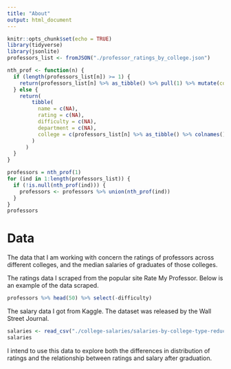 ```yaml
---
title: "About"
output: html_document
---
```


```r
knitr::opts_chunk$set(echo = TRUE)
library(tidyverse)
library(jsonlite)
professors_list <- fromJSON("./professor_ratings_by_college.json")

nth_prof <- function(n) {
  if (length(professors_list[n]) >= 1) {
    return(professors_list[n] %>% as_tibble() %>% pull(1) %>% mutate(college = professors_list[n] %>% as_tibble() %>% colnames()))
  } else {
    return(
        tibble(
          name = c(NA), 
          rating = c(NA), 
          difficulty = c(NA), 
          department = c(NA), 
          college = c(professors_list[n] %>% as_tibble() %>% colnames())
        )
      )
  }
}

professors = nth_prof(1)
for (ind in 1:length(professors_list)) {
  if (!is.null(nth_prof(ind))) {
    professors <- professors %>% union(nth_prof(ind))
  }
}
professors
```

# Data

The data that I am working with concern the ratings of professors across different colleges, and the median salaries of graduates of those colleges.

The ratings data I scraped from the popular site Rate My Professor. Below is an example of the data scraped.
```r
professors %>% head(50) %>% select(-difficulty)
```
The salary data I got from Kaggle. The dataset was released by the Wall Street Journal.
```r
salaries <- read_csv("./college-salaries/salaries-by-college-type-reduced.csv")
salaries
```


I intend to use this data to explore both the differences in distribution of ratings and the relationship between ratings and salary after graduation.
